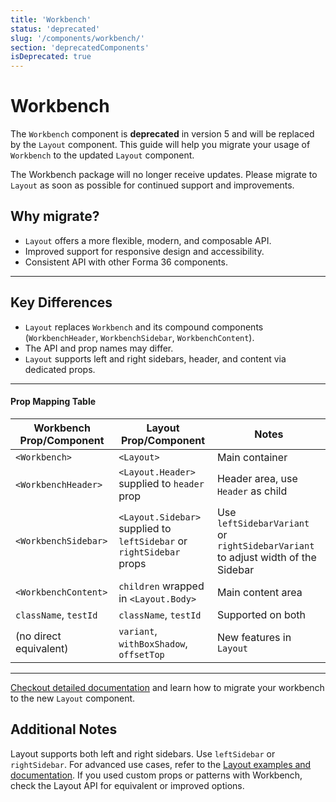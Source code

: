 ```yaml
---
title: 'Workbench'
status: 'deprecated'
slug: '/components/workbench/'
section: 'deprecatedComponents'
isDeprecated: true
---
```


# Workbench

The `Workbench` component is **deprecated** in version 5 and will be replaced by the `Layout` component. This guide will help you migrate your usage of `Workbench` to the updated `Layout` component.

The Workbench package will no longer receive updates. Please migrate to `Layout` as soon as possible for continued support and improvements.

## Why migrate?

- `Layout` offers a more flexible, modern, and composable API.
- Improved support for responsive design and accessibility.
- Consistent API with other Forma 36 components.

---

## Key Differences

- `Layout` replaces `Workbench` and its compound components (`WorkbenchHeader`, `WorkbenchSidebar`, `WorkbenchContent`).
- The API and prop names may differ.
- `Layout` supports left and right sidebars, header, and content via dedicated props.

---

#### Prop Mapping Table

| Workbench Prop/Component | Layout Prop/Component                                                | Notes                                                                            |
| ------------------------ | -------------------------------------------------------------------- | -------------------------------------------------------------------------------- |
| `<Workbench>`            | `<Layout>`                                                           | Main container                                                                   |
| `<WorkbenchHeader>`      | `<Layout.Header>` supplied to `header` prop                          | Header area, use `Header` as child                                               |
| `<WorkbenchSidebar>`     | `<Layout.Sidebar>` supplied to `leftSidebar` or `rightSidebar` props | Use `leftSidebarVariant` or `rightSidebarVariant` to adjust width of the Sidebar |
| `<WorkbenchContent>`     | `children` wrapped in `<Layout.Body>`                                | Main content area                                                                |
| `className`, `testId`    | `className`, `testId`                                                | Supported on both                                                                |
| (no direct equivalent)   | `variant`, `withBoxShadow`, `offsetTop`                              | New features in `Layout`                                                         |

---

[Checkout detailed documentation](https://github.com/contentful/forma-36/blob/main/MIGRATION.md#workbench) and learn how to migrate your workbench to the new `Layout` component.

## Additional Notes

Layout supports both left and right sidebars. Use `leftSidebar` or `rightSidebar`.
For advanced use cases, refer to the [Layout examples and documentation](/components/layout).
If you used custom props or patterns with Workbench, check the Layout API for equivalent or improved options.
